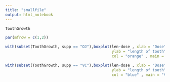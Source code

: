 ---
title: "smallfile"
output: html_notebook
---

```{r}
ToothGrowth
```

```{r}
par(mfrow = c(1,2))

with(subset(ToothGrowth, supp == "OJ"),boxplot(len~dose , xlab = "Dose" , 
                                               ylab = "length of tooth" ,
                                               col = "orange" , main = "Orange juice")) 

with(subset(ToothGrowth, supp == "VC"),boxplot(len~dose , xlab = "Dose" , 
                                               ylab = "length of tooth" ,
                                               col = "blue" , main = "Vitamin C"))
```

